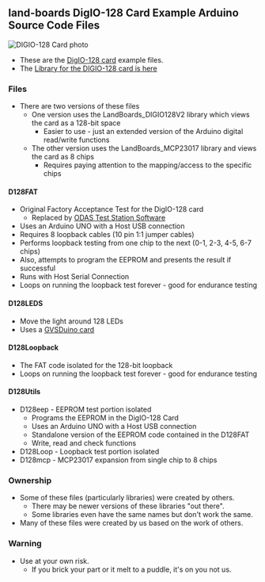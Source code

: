 == land-boards DigIO-128 Card Example Arduino Source Code Files ==

<img src="http://land-boards.com/blwiki/images/2/26/DIGIO-128-X3-CCA_5847-640px.jpg" alt="DIGIO-128 Card photo"></img>

* These are the [http://land-boards.com/blwiki/index.php?title=DIGIO-128 DigIO-128 card] example files.
* The [https://github.com/douggilliland/lb-Arduino-Code/tree/master/libraries/LandBoards_Digio128 Library for the DIGIO-128 card is here]

=== Files ===

* There are two versions of these files
** One version uses the LandBoards_DIGIO128V2 library which views the card as a 128-bit space
*** Easier to use - just an extended version of the Arduino digital read/write functions
** The other version uses the LandBoards_MCP23017 library and views the card as 8 chips
*** Requires paying attention to the mapping/access to the specific chips

==== D128FAT ====

* Original Factory Acceptance Test for the DigIO-128 card
** Replaced by [https://github.com/douggilliland/lb-Arduino-Code/tree/master/LBCards/ODAS ODAS Test Station Software]
* Uses an Arduino UNO with a Host USB connection
* Requires 8 loopback cables (10 pin 1:1 jumper cables)
* Performs loopback testing from one chip to the next (0-1, 2-3, 4-5, 6-7 chips)
* Also, attempts to program the EEPROM and presents the result if successful
* Runs with Host Serial Connection
* Loops on running the loopback test forever - good for endurance testing

==== D128LEDS ====

* Move the light around 128 LEDs
* Uses a [http://land-boards.com/blwiki/index.php?title=GVSDuino GVSDuino card]

==== D128Loopback ====

* The FAT code isolated for the 128-bit loopback
* Loops on running the loopback test forever - good for endurance testing

==== D128Utils ====

* D128eep - EEPROM test portion isolated
** Programs the EEPROM in the DigIO-128 Card
** Uses an Arduino UNO with a Host USB connection
** Standalone version of the EEPROM code contained in the D128FAT
** Write, read and check functions
* D128Loop - Loopback test portion isolated
* D128mcp - MCP23017 expansion from single chip to 8 chips

=== Ownership ===

* Some of these files (particularly libraries) were created by others.
** There may be newer versions of these libraries "out there".
** Some libraries even have the same names but don't work the same.
* Many of these files were created by us based on the work of others.

=== Warning ===

* Use at your own risk.
** If you brick your part or it melt to a puddle, it's on you not us.
